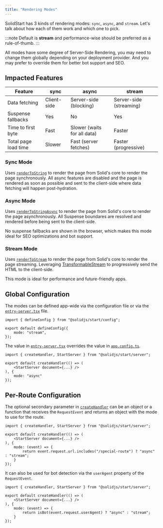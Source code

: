 ```yaml
---
title: "Rendering Modes"
---
```


SolidStart has 3 kinds of rendering modes: `sync`, `async`, and `stream`.
Let's talk about how each of them work and which one to pick.

:::note
Default is **stream** and performance-wise should be preferred as a rule-of-thumb.
:::

All modes have some degree of Server-Side Rendering, you may need to change them globally depending on your deployment provider.
And you may prefer to override them for better bot support and SEO.

## Impacted Features

| Feature              | sync        | async                       | stream                  |
| -------------------- | ----------- | --------------------------- | ----------------------- |
| Data fetching        | Client-side | Server-side (blocking)      | Server-side (streaming) |
| Suspense fallbacks   | Yes         | No                          | Yes                     |
| Time to first byte   | Fast        | Slower (waits for all data) | Faster                  |
| Total page load time | Slower      | Fast (server fetches)       | Faster (progressive)    |

### Sync Mode

Uses [`renderToString`](/reference/rendering/render-to-string) to render the page from Solid's core to render the page synchronously.
All async features are disabled and the page is rendered as soon as possible and sent to the client-side where data fetching will happen post-hydration.

### Async Mode

Uses [`renderToStringAsync`](/reference/rendering/render-to-string-async) to render the page from Solid's core to render the page asynchronously.
All Suspense boundares are resolved and rendered before being sent to the client-side.

No suspense fallbacks are shown in the browser, which makes this mode ideal for SEO optimizations and bot support.

### Stream Mode

Uses [`renderToStream`](/reference/rendering/render-to-stream) to render the page from Solid's core to render the page streaming.
Leveraging [TransformableStream](https://developer.mozilla.org/en-US/docs/Web/API/TransformStream) to progressively send the HTML to the client-side.

This mode is ideal for performance and future-friendly apps.

## Global Configuration

The modes can be defined app-wide via the configuration file or via the [`entry-server.tsx`](/solid-start/reference/entrypoints/entry-server) file.

```tsx title="app.config.ts"
import { defineConfig } from "@solidjs/start/config";

export default defineConfig({
	mode: "stream",
});
```

The value in [`entry-server.tsx`](/solid-start/reference/entrypoints/entry-server) overrides the value in [`app.config.ts`](/solid-start/reference/entrypoints/app-config).

```tsx title="src/entry-server.tsx"
import { createHandler, StartServer } from "@solidjs/start/server";

export default createHandler(() => (
	<StartServer document={...} />
), {
	mode: "async"
});
```

## Per-Route Configuration

The optional secondary parameter in [`createHandler`](/solid-start/reference/server/create-handler) can be an object or a function that receives the `RequestEvent` and returns an object with the mode to use for the route.

```tsx title="src/entry-server.tsx"
import { createHandler, StartServer } from "@solidjs/start/server";

export default createHandler(() => (
	<StartServer document={...} />
), {
	mode: (event) => {
		return event.request.url.includes("/special-route") ? "async" : "stream";
	}
});
```

It can also be used for bot detection via the `userAgent` property of the `RequestEvent`.

```tsx title="src/entry-server.tsx"
import { createHandler, StartServer } from "@solidjs/start/server";

export default createHandler(() => (
	<StartServer document={...} />
), {
	mode: (event) => {
		return isBot(event.request.userAgent) ? "async" : "stream";
	}
});
```

